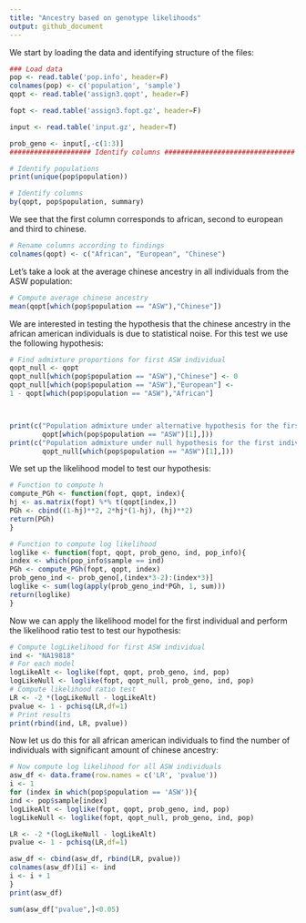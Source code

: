 ```yaml
---
title: "Ancestry based on genotype likelihoods"
output: github_document
---
```


We start by loading the data and identifying structure of the files:

```r
### Load data
pop <- read.table('pop.info', header=F)
colnames(pop) <- c('population', 'sample')
qopt <- read.table('assign3.qopt', header=F)

fopt <- read.table('assign3.fopt.gz', header=F)

input <- read.table('input.gz', header=T)

prob_geno <- input[,-c(1:3)]
#################### Identify columns ################################

# Identify populations
print(unique(pop$population))

# Identify columns
by(qopt, pop$population, summary)
```

We see that the first column corresponds to african, second to european and third to chinese.

```r
# Rename columns according to findings
colnames(qopt) <- c("African", "European", "Chinese")
```

Let's take a look at the average chinese ancestry in all individuals from the ASW population:

```r
# Compute average chinese ancestry
mean(qopt[which(pop$population == "ASW"),"Chinese"])
```


We are interested in testing the hypothesis that the chinese ancestry in the african american
individuals is due to statistical noise. For this test we use the following hypothesis:

```r
# Find admixture proportions for first ASW individual
qopt_null <- qopt
qopt_null[which(pop$population == "ASW"),"Chinese"] <- 0
qopt_null[which(pop$population == "ASW"),"European"] <- 
1 - qopt[which(pop$population == "ASW"),"African"]



print(c("Population admixture under alternative hypothesis for the first individual: ", 
        qopt[which(pop$population == "ASW")[1],]))
print(c("Population admixture under null hypothesis for the first individual: ",
        qopt_null[which(pop$population == "ASW")[1],]))
```

We set up the likelihood model to test our hypothesis:

```r
# Function to compute h
compute_PGh <- function(fopt, qopt, index){
hj <- as.matrix(fopt) %*% t(qopt[index,])
PGh <- cbind((1-hj)**2, 2*hj*(1-hj), (hj)**2)
return(PGh)
}

# Function to compute log likelihood
loglike <- function(fopt, qopt, prob_geno, ind, pop_info){
index <- which(pop_info$sample == ind)
PGh <- compute_PGh(fopt, qopt, index)
prob_geno_ind <- prob_geno[,(index*3-2):(index*3)]
loglike <- sum(log(apply(prob_geno_ind*PGh, 1, sum)))
return(loglike)
}
```

Now we can apply the likelihood model for the first individual and perform the 
likelihood ratio test to test our hypothesis:

```r
# Compute logLikelihood for first ASW individual
ind <- "NA19818"
# For each model
logLikeAlt <- loglike(fopt, qopt, prob_geno, ind, pop)
logLikeNull <- loglike(fopt, qopt_null, prob_geno, ind, pop)
# Compute likelihood ratio test
LR <- -2 *(logLikeNull - logLikeAlt)
pvalue <- 1 - pchisq(LR,df=1)
# Print results
print(rbind(ind, LR, pvalue))
```


Now let us do this for all african american individuals to find the number of 
individuals with significant amount of chinese ancestry:

```r
# Now compute log likelihood for all ASW individuals
asw_df <- data.frame(row.names = c('LR', 'pvalue'))
i <- 1
for (index in which(pop$population == 'ASW')){
ind <- pop$sample[index]
logLikeAlt <- loglike(fopt, qopt, prob_geno, ind, pop)
logLikeNull <- loglike(fopt, qopt_null, prob_geno, ind, pop)

LR <- -2 *(logLikeNull - logLikeAlt)
pvalue <- 1 - pchisq(LR,df=1)

asw_df <- cbind(asw_df, rbind(LR, pvalue))
colnames(asw_df)[i] <- ind
i <- i + 1 
}
print(asw_df)

sum(asw_df["pvalue",]<0.05)
```


